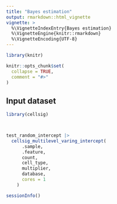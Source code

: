 ```yaml
---
title: "Bayes estimation"
output: rmarkdown::html_vignette
vignette: >
  %\VignetteIndexEntry{Bayes estimation}
  %\VignetteEngine{knitr::rmarkdown}
  %\VignetteEncoding{UTF-8}
---
```


```r
library(knitr)

knitr::opts_chunk$set(
  collapse = TRUE,
  comment = "#>"
)
```


## Input dataset

```r

library(cellsig)



test_random_intercept |>
  cellsig_multilevel_varing_intercept(
      .sample, 
      .feature,
      count, 
      cell_type,
      multiplier, 
      database, 
      cores = 1
    )

```

```r
sessionInfo()
```